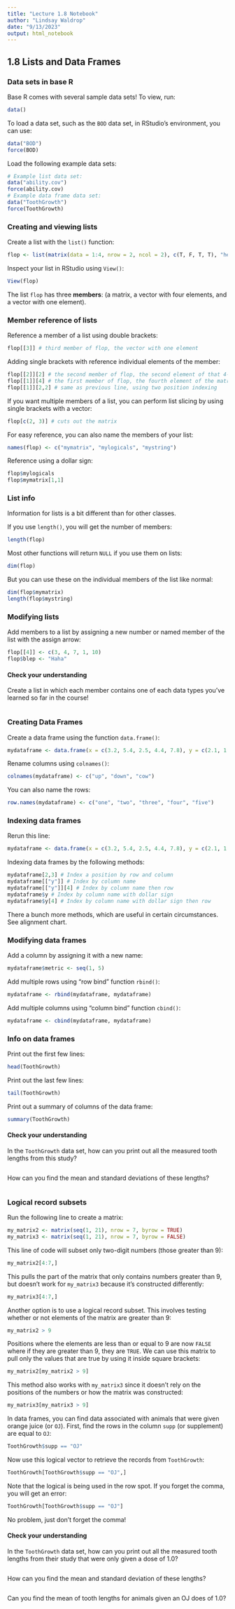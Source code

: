 ```yaml
---
title: "Lecture 1.8 Notebook"
author: "Lindsay Waldrop"
date: "9/13/2023"
output: html_notebook
---
```


## 1.8 Lists and Data Frames

### Data sets in base R

Base R comes with several sample data sets! To view, run:
```r
data()
```

To load a data set, such as the `BOD` data set, in RStudio's environment, you can use: 
```r
data("BOD")
force(BOD)
```
Load the following example data sets:
```r
# Example list data set:
data("ability.cov")
force(ability.cov)
# Example data frame data set:
data("ToothGrowth")
force(ToothGrowth)
```

### Creating and viewing lists

Create a list with the `list()` function:
```r
flop <- list(matrix(data = 1:4, nrow = 2, ncol = 2), c(T, F, T, T), "hello")
```

Inspect your list in RStudio using `View()`:
```r
View(flop)
```

The list `flop` has three __members__: (a matrix, a vector with four elements, and a vector with one element). 

### Member reference of lists

Reference a member of a list using double brackets: 
```r
flop[[3]] # third member of flop, the vector with one element
```

Adding single brackets with reference individual elements of the member:
```r
flop[[2]][2] # the second member of flop, the second element of that 4-member vector
flop[[1]][4] # the first member of flop, the fourth element of the matrix
flop[[1]][2,2] # same as previous line, using two position indexing
```

If you want multiple members of a list, you can perform list slicing by using single brackets with a vector: 
```r
flop[c(2, 3)] # cuts out the matrix
```
For easy reference, you can also name the members of your list: 
```r
names(flop) <- c("mymatrix", "mylogicals", "mystring")
```

Reference using a dollar sign: 
```r
flop$mylogicals
flop$mymatrix[1,1]
```

### List info

Information for lists is a bit different than for other classes. 

If you use `length()`, you will get the number of members:
```r
length(flop)
```

Most other functions will return `NULL` if you use them on lists: 
```r
dim(flop)
```

But you can use these on the individual members of the list like normal:
```r
dim(flop$mymatrix)
length(flop$mystring)
```

### Modifying lists

Add members to a list by assigning a new number or named member of the list with the assign arrow: 
```r
flop[[4]] <- c(3, 4, 7, 1, 10)
flop$blep <- "Haha"
```

#### Check your understanding

Create a list in which each member contains one of each data types you've learned so far in the course!

```r

```

### Creating Data Frames

Create a data frame using the function `data.frame()`:
```r
mydataframe <- data.frame(x = c(3.2, 5.4, 2.5, 4.4, 7.8), y = c(2.1, 1.0, 3.3, 2.9, 4.1), condition = c(T, F, T, T, F))
```

Rename columns using `colnames()`:
```r
colnames(mydataframe) <- c("up", "down", "cow")
```

You can also name the rows: 
```r
row.names(mydataframe) <- c("one", "two", "three", "four", "five")
```

### Indexing data frames

Rerun this line:
```r
mydataframe <- data.frame(x = c(3.2, 5.4, 2.5, 4.4, 7.8), y = c(2.1, 1.0, 3.3, 2.9, 4.1), condition = c(T, F, T, T, F))
```

Indexing data frames by the following methods: 
```r
mydataframe[2,3] # Index a position by row and column
mydataframe[["y"]] # Index by column name
mydataframe[["y"]][4] # Index by column name then row
mydataframe$y # Index by column name with dollar sign
mydataframe$y[4] # Index by column name with dollar sign then row
```

There a bunch more methods, which are useful in certain circumstances. See alignment chart. 

### Modifying data frames

Add a column by assigning it with a new name: 
```r
mydataframe$metric <- seq(1, 5)
```

Add multiple rows using "row bind" function `rbind()`:
```r
mydataframe <- rbind(mydataframe, mydataframe)
```

Add multiple columns using "column bind" function `cbind()`:
```r
mydataframe <- cbind(mydataframe, mydataframe)
```

### Info on data frames

Print out the first few lines: 
```r
head(ToothGrowth)
```

Print out the last few lines: 
```r
tail(ToothGrowth)
```

Print out a summary of columns of the data frame: 
```r
summary(ToothGrowth)
```

#### Check your understanding

In the `ToothGrowth` data set, how can you print out all the measured tooth lengths from this study?

```r

```

How can you find the mean and standard deviations of these lengths?
```r

```


### Logical record subsets

Run the following line to create a matrix: 
```r
my_matrix2 <- matrix(seq(1, 21), nrow = 7, byrow = TRUE)
my_matrix3 <- matrix(seq(1, 21), nrow = 7, byrow = FALSE)
```

This line of code will subset only two-digit numbers (those greater than 9):
```r
my_matrix2[4:7,]
```
This pulls the part of the matrix that only contains numbers greater than 9, but doesn't work for `my_matrix3` because it's constructed differently:
```r
my_matrix3[4:7,]
```

Another option is to use a logical record subset. This involves testing whether or not elements of the matrix are greater than 9: 
```r
my_matrix2 > 9
```
Positions where the elements are less than or equal to 9 are now `FALSE` where if they are greater than 9, they are `TRUE`. We can use this matrix to pull only the values that are true by using it inside square brackets: 
```r
my_matrix2[my_matrix2 > 9]
```

This method also works with `my_matrix3` since it doesn't rely on the positions of the numbers or how the matrix was constructed:
```r
my_matrix3[my_matrix3 > 9]
```

In data frames, you can find data associated with animals that were given orange juice (or `OJ`). First, find the rows in the column `supp` (or supplement) are equal to `OJ`:
```r
ToothGrowth$supp == "OJ"
```

Now use this logical vector to retrieve the records from `ToothGrowth`:
```r
ToothGrowth[ToothGrowth$supp == "OJ",]
```

Note that the logical is being used in the row spot. If you forget the comma, you will get an error: 
```r
ToothGrowth[ToothGrowth$supp == "OJ"]
```

No problem, just don't forget the comma! 


#### Check your understanding

In the `ToothGrowth` data set, how can you print out all the measured tooth lengths from their study that were only given a dose of 1.0?

```r

```

How can you find the mean and standard deviation of these lengths?
```r

```

Can you find the mean of tooth lengths for animals given an OJ does of 1.0?
```r

```

